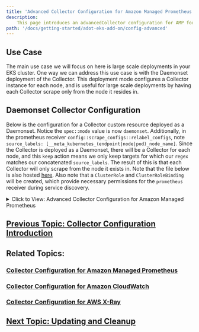 ```yaml
---
title: 'Advanced Collector Configuration for Amazon Managed Prometheus'
description:
    This page introduces an advancedCollector configuration for AMP for the ADOT Collector.
path: '/docs/getting-started/adot-eks-add-on/config-advanced'
---
```


## Use Case

The main use case we will focus on here is large scale deployments in your EKS cluster. One way we can address this use case is with the Daemonset deployment of the Collector. This deployment mode configures a Collector instance for each node, and is useful for large scale deployments by having each Collector scrape only from the node it resides in.


## Daemonset Collector Configuration

Below is the configuration for a Collector custom resource deployed as a Daemonset. Notice the `spec::mode` value is now `daemonset`. Additionally, in the prometheus receiver `config::scrape_configs::relabel_configs`, note `source_labels: [__meta_kubernetes_(endpoint|node|pod)_node_name]`. Since the Collector is deployed as a Daemonset, there will be a Collector for each node, and this `keep` action means we only keep targets for which our `regex` matches our concatenated `source_labels`. The result of this is that each Collector will only scrape from the node it exists in. Note that the file below is also hosted [here](https://github.com/aws-observability/aws-otel-community/blob/master/sample-configs/operator/collector-config-advanced.yaml). Also note that a `ClusterRole` and `ClusterRoleBinding` will be created, which provide necessary permissions for the `prometheus` receiver during service discovery.

<details>
  <summary>
    Click to View: Advanced Collector Configuration for Amazon Managed Prometheus
  </summary>

```yaml
apiVersion: opentelemetry.io/v1alpha1
kind: OpenTelemetryCollector
metadata:
  name: my-collector-advanced
spec:
  mode: daemonset
  serviceAccount: adot-collector
  env:
    - name: "K8S_NODE_NAME"
      valueFrom:
        fieldRef:
          fieldPath: "spec.nodeName"
    - name: "K8S_POD_NAME"
      valueFrom:
        fieldRef:
          fieldPath: "metadata.name"
    - name: "K8S_NAMESPACE"
      valueFrom:
        fieldRef:
          fieldPath: "metadata.namespace"
  podAnnotations:
    prometheus.io/scrape: 'true'
    prometheus.io/port: '8888'
  config: |
    extensions:
      sigv4auth:
        region: <YOUR_AWS_REGION>
        service: "aps"

    receivers:    
      prometheus:
        config:
          global:
            scrape_interval: 15s
            scrape_timeout: 10s
          scrape_configs:
          - job_name: kubernetes-apiservers
            bearer_token_file: /var/run/secrets/kubernetes.io/serviceaccount/token
            kubernetes_sd_configs:
            - role: endpoints
            relabel_configs:
            - action: keep
              regex: default;kubernetes;https
              source_labels:
              - __meta_kubernetes_namespace
              - __meta_kubernetes_service_name
              - __meta_kubernetes_endpoint_port_name
            - action: keep
              regex: $K8S_NODE_NAME
              source_labels: [__meta_kubernetes_endpoint_node_name]
            scheme: https
            tls_config:
              ca_file: /var/run/secrets/kubernetes.io/serviceaccount/ca.crt
              insecure_skip_verify: true

          - job_name: kubernetes-nodes
            bearer_token_file: /var/run/secrets/kubernetes.io/serviceaccount/token
            kubernetes_sd_configs:
            - role: node
            relabel_configs:
            - action: labelmap
              regex: __meta_kubernetes_node_label_(.+)
            - replacement: kubernetes.default.svc:443
              target_label: __address__
            - regex: (.+)
              replacement: /api/v1/nodes/$$1/proxy/metrics
              source_labels:
              - __meta_kubernetes_node_name
              target_label: __metrics_path__
            - action: keep
              regex: $K8S_NODE_NAME
              source_labels: [__meta_kubernetes_node_name]
            scheme: https
            tls_config:
              ca_file: /var/run/secrets/kubernetes.io/serviceaccount/ca.crt
              insecure_skip_verify: true

          - job_name: kubernetes-nodes-cadvisor
            bearer_token_file: /var/run/secrets/kubernetes.io/serviceaccount/token
            kubernetes_sd_configs:
            - role: node
            relabel_configs:
            - action: labelmap
              regex: __meta_kubernetes_node_label_(.+)
            - replacement: kubernetes.default.svc:443
              target_label: __address__
            - regex: (.+)
              replacement: /api/v1/nodes/$$1/proxy/metrics/cadvisor
              source_labels:
              - __meta_kubernetes_node_name
              target_label: __metrics_path__
            - action: keep
              regex: $K8S_NODE_NAME
              source_labels: [__meta_kubernetes_node_name]
            scheme: https
            tls_config:
              ca_file: /var/run/secrets/kubernetes.io/serviceaccount/ca.crt
              insecure_skip_verify: true

          - job_name: kubernetes-service-endpoints
            kubernetes_sd_configs:
            - role: endpoints
            relabel_configs:
            - action: keep
              regex: true
              source_labels:
              - __meta_kubernetes_service_annotation_prometheus_io_scrape
            - action: replace
              regex: (https?)
              source_labels:
              - __meta_kubernetes_service_annotation_prometheus_io_scheme
              target_label: __scheme__
            - action: replace
              regex: (.+)
              source_labels:
              - __meta_kubernetes_service_annotation_prometheus_io_path
              target_label: __metrics_path__
            - action: replace
              regex: ([^:]+)(?::\d+)?;(\d+)
              replacement: $$1:$$2
              source_labels:
              - __address__
              - __meta_kubernetes_service_annotation_prometheus_io_port
              target_label: __address__
            - action: labelmap
              regex: __meta_kubernetes_service_annotation_prometheus_io_param_(.+)
              replacement: __param_$$1
            - action: labelmap
              regex: __meta_kubernetes_service_label_(.+)
            - action: replace
              source_labels:
              - __meta_kubernetes_namespace
              target_label: kubernetes_namespace
            - action: replace
              source_labels:
              - __meta_kubernetes_service_name
              target_label: kubernetes_name
            - action: replace
              source_labels:
              - __meta_kubernetes_pod_node_name
              target_label: kubernetes_node
            - action: keep
              regex: $K8S_NODE_NAME
              source_labels: [__meta_kubernetes_endpoint_node_name]

          - job_name: kubernetes-service-endpoints-slow
            kubernetes_sd_configs:
            - role: endpoints
            relabel_configs:
            - action: keep
              regex: true
              source_labels:
              - __meta_kubernetes_service_annotation_prometheus_io_scrape_slow
            - action: replace
              regex: (https?)
              source_labels:
              - __meta_kubernetes_service_annotation_prometheus_io_scheme
              target_label: __scheme__
            - action: replace
              regex: (.+)
              source_labels:
              - __meta_kubernetes_service_annotation_prometheus_io_path
              target_label: __metrics_path__
            - action: replace
              regex: ([^:]+)(?::\d+)?;(\d+)
              replacement: $$1:$$2
              source_labels:
              - __address__
              - __meta_kubernetes_service_annotation_prometheus_io_port
              target_label: __address__
            - action: labelmap
              regex: __meta_kubernetes_service_annotation_prometheus_io_param_(.+)
              replacement: __param_$$1
            - action: labelmap
              regex: __meta_kubernetes_service_label_(.+)
            - action: replace
              source_labels:
              - __meta_kubernetes_namespace
              target_label: kubernetes_namespace
            - action: replace
              source_labels:
              - __meta_kubernetes_service_name
              target_label: kubernetes_name
            - action: replace
              source_labels:
              - __meta_kubernetes_pod_node_name
              target_label: kubernetes_node
            - action: keep
              regex: $K8S_NODE_NAME
              source_labels: [__meta_kubernetes_endpoint_node_name]
            scrape_interval: 5m
            scrape_timeout: 30s

          - job_name: kubernetes-pods
            kubernetes_sd_configs:
            - role: pod
            relabel_configs:
            - action: keep
              regex: true
              source_labels:
              - __meta_kubernetes_pod_annotation_prometheus_io_scrape
            - action: replace
              regex: (https?)
              source_labels:
              - __meta_kubernetes_pod_annotation_prometheus_io_scheme
              target_label: __scheme__
            - action: replace
              regex: (.+)
              source_labels:
              - __meta_kubernetes_pod_annotation_prometheus_io_path
              target_label: __metrics_path__
            - action: replace
              regex: ([^:]+)(?::\d+)?;(\d+)
              replacement: $$1:$$2
              source_labels:
              - __address__
              - __meta_kubernetes_pod_annotation_prometheus_io_port
              target_label: __address__
            - action: labelmap
              regex: __meta_kubernetes_pod_annotation_prometheus_io_param_(.+)
              replacement: __param_$$1
            - action: labelmap
              regex: __meta_kubernetes_pod_label_(.+)
            - action: replace
              source_labels:
              - __meta_kubernetes_namespace
              target_label: kubernetes_namespace
            - action: replace
              source_labels:
              - __meta_kubernetes_pod_name
              target_label: kubernetes_pod_name
            - action: drop
              regex: Pending|Succeeded|Failed|Completed
              source_labels:
              - __meta_kubernetes_pod_phase
            - action: keep
              regex: $K8S_NODE_NAME
              source_labels: [__meta_kubernetes_pod_node_name]

          - job_name: kubernetes-pods-slow
            scrape_interval: 5m
            scrape_timeout: 30s          
            kubernetes_sd_configs:
            - role: pod
            relabel_configs:
            - action: keep
              regex: true
              source_labels:
              - __meta_kubernetes_pod_annotation_prometheus_io_scrape_slow
            - action: replace
              regex: (https?)
              source_labels:
              - __meta_kubernetes_pod_annotation_prometheus_io_scheme
              target_label: __scheme__
            - action: replace
              regex: (.+)
              source_labels:
              - __meta_kubernetes_pod_annotation_prometheus_io_path
              target_label: __metrics_path__
            - action: replace
              regex: ([^:]+)(?::\d+)?;(\d+)
              replacement: $$1:$$2
              source_labels:
              - __address__
              - __meta_kubernetes_pod_annotation_prometheus_io_port
              target_label: __address__
            - action: labelmap
              regex: __meta_kubernetes_pod_annotation_prometheus_io_param_(.+)
              replacement: __param_$1
            - action: labelmap
              regex: __meta_kubernetes_pod_label_(.+)
            - action: replace
              source_labels:
              - __meta_kubernetes_namespace
              target_label: namespace
            - action: replace
              source_labels:
              - __meta_kubernetes_pod_name
              target_label: pod
            - action: drop
              regex: Pending|Succeeded|Failed|Completed
              source_labels:
              - __meta_kubernetes_pod_phase
            - action: keep
              regex: $K8S_NODE_NAME
              source_labels: [__meta_kubernetes_pod_node_name]
            
    processors:
      batch/metrics:
        timeout: 60s   

    exporters:
      prometheusremotewrite:
        endpoint: <YOUR_REMOTE_WRITE_ENDPOINT>
        auth:
          authenticator: sigv4auth

    service:
      extensions: [sigv4auth]
      pipelines:
        metrics:
          receivers: [prometheus]
          processors: [batch/metrics]
          exporters: [prometheusremotewrite]
```

</details>

## [Previous Topic: Collector Configuration Introduction](/docs/getting-started/adot-eks-add-on/config-collector-intro)

## Related Topics:

### [Collector Configuration for Amazon Managed Prometheus](/docs/getting-started/adot-eks-add-on/config-amp)

### [Collector Configuration for Amazon CloudWatch](/docs/getting-started/adot-eks-add-on/config-cloudwatch)

### [Collector Configuration for AWS X-Ray](/docs/getting-started/adot-eks-add-on/config-xray)

## [Next Topic: Updating and Cleanup](/docs/getting-started/adot-eks-add-on/update-and-cleanup)
